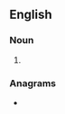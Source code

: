 ==English==

===Noun===
{{head|en|noun form}}

# {{plural of|ablet|lang=en}}

===Anagrams===
* {{anagrams|en|a=abelst|Bestla|ablest|bastle|belast|blates|bleats|stable|tables}}